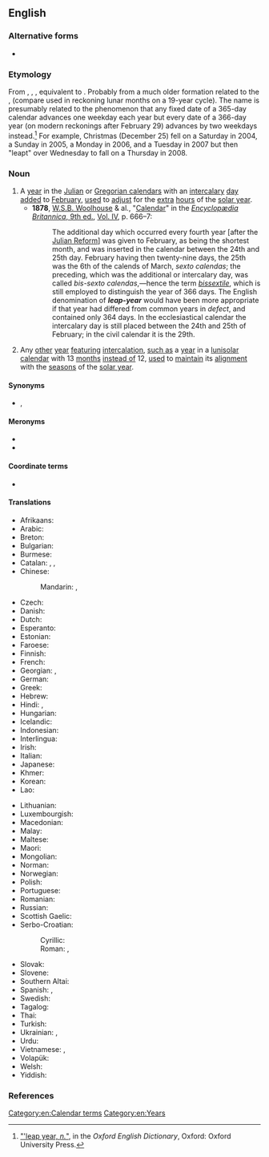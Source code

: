 {{also|leap-year}}
==English==
{{wikipedia}}

===Alternative forms===
* {{l|en|leap-year}}

===Etymology===
From {{inh|en|enm|lepe yeer}}, {{m|enm|lep ȝere}}, {{m|enm|lyp ȝere}}, equivalent to {{compound|en|leap|year}}. Probably from a much older formation related to the {{cog|non|hlaup-ár|t=leap year}}, {{etyl|ang|-}} {{m|ang|mōnan hlȳp|t=moon's leap}} (compare {{etyl|la|-}} {{m|la|saltus lunae}} used in reckoning lunar months on a 19-year cycle). The name is presumably related to the phenomenon that any fixed date of a 365-day calendar advances one weekday each year but every date of a 366-day year (on modern reckonings after February 29) advances by two weekdays instead.<ref>[http://www.oed.com/view/Entry/106711 "'leap year, ''n.''"], in the ''Oxford English Dictionary'', Oxford: Oxford University Press.</ref> For example, Christmas (December 25) fell on a Saturday in 2004, a Sunday in 2005, a Monday in 2006, and a Tuesday in 2007 but then "leapt" over Wednesday to fall on a Thursday in 2008.

===Noun===
{{en-noun}}

# A [[year]] in the [[Julian calendar|Julian]] or [[Gregorian calendar]]s with an [[intercalary]] [[day]] [[add]]ed to [[February]], [[use]]d to [[adjust]] for the [[extra]] [[hour]]s of the [[solar year]].
#* '''1878''', [[w:Wesley S. B. Woolhouse|W.S.B. Woolhouse]] & al., "[[:s:Encyclopædia Britannica, Ninth Edition/Calendar|Calendar]]" in the [[:s:Encyclopædia Britannica, Ninth Edition|''Encyclopædia Britannica'', 9th ed.]], [[:s:Encyclopædia Britannica, Ninth Edition/Volume IV|Vol. IV]], p. 666–7:
#*: The additional day which occurred every fourth year [after the [[w:Julian Reform|Julian Reform]]] was given to February, as being the shortest month, and was inserted in the calendar between the 24th and 25th day. February having then twenty-nine days, the 25th was the 6th of the calends of March, ''sexto calendas''; the preceding, which was the additional or intercalary day, was called ''bis-sexto calendas'',—hence the term ''[[bissextile]]'', which is still employed to distinguish the year of 366 days. The English denomination of '''''leap-year''''' would have been more appropriate if that year had differed from common years in ''defect'', and contained only 364 days. In the ecclesiastical calendar the intercalary day is still placed between the 24th and 25th of February; in the civil calendar it is the 29th.
# {{lb|en|inexact}} Any [[other]] [[year]] [[featuring]] [[intercalation]], [[such as]] a [[year]] in a [[lunisolar]] [[calendar]] with 13 [[month]]s [[instead of]] 12, [[use]]d to [[maintain]] its [[alignment]] with the [[season]]s of the [[solar year]].

====Synonyms====
* {{sense|Julian & Gregorian}} {{l|en|bissextile}}, {{l|en|bissext}}

====Meronyms====
* {{l|en|leap day}}
* {{l|en|leap second}}

====Coordinate terms====
* {{l|en|common year}}

====Translations====
{{trans-top|366-day year in the Gregorian calendar}}
* Afrikaans: {{t+|af|skrikkeljaar}}
* Arabic: {{t|ar|سَنَة كَبِيسَة|tr=sanat kabīsa}}
* Breton: {{t|br|bloavezh bizeost|m}}
* Bulgarian: {{t|bg|високосна година|f|sc=Cyrl}}
* Burmese: {{t-needed|my}}
* Catalan: {{t|ca|any de traspàs|m}}, {{t|ca|any bixest|m}}, {{t|ca|any bissextil|m}}
* Chinese:
*: Mandarin: {{t+|cmn|閏年|sc=Hani}}, {{t+|cmn|闰年|tr=rùnnián|sc=Hani}}
* Czech: {{t+|cs|přestupný rok|m}}
* Danish: {{t+|da|skudår|n}}
* Dutch: {{t+|nl|schrikkeljaar|n}}
* Esperanto: {{t|eo|superjaro}}
* Estonian: {{t+|et|liigaasta}}
* Faroese: {{t|fo|leypár|n}}
* Finnish: {{t+|fi|karkausvuosi}}
* French: {{t+|fr|année bissextile|f}}
* Georgian: {{t|ka|ნაკიანი წელიწადი|sc=Geor}}, {{t|ka|ნაკიანი წელი|sc=Geor}}
* German: {{t+|de|Schaltjahr|n}}
* Greek: {{t|el|δίσεκτο έτος|n|sc=Grek}}
* Hebrew: {{t-needed|he}}
* Hindi: {{t|hi|अधिवर्ष}}, {{t|hi|लीप वर्ष}}
* Hungarian: {{t+|hu|szökőév}}
* Icelandic: {{t|is|hlaupár|n}}
* Indonesian: {{t+|id|tahun kabisat}}
* Interlingua: {{t|ia|anno bissextil}}
* Irish: {{t|ga|bliain bhisigh|f}}
* Italian: {{t|it|anno bisestile|m}}
* Japanese: {{t+|ja|閏年|tr=[[うるうどし]], urū-doshi; [[じゅんねん]], junnen|sc=Jpan}}
* Khmer: {{t-needed|km}}
* Korean: {{t+|ko|윤년|tr=[[閏年]], yunnyeon}}
* Lao: {{t-needed|lo}}
{{trans-mid}}
* Lithuanian: {{t|lt|keliamieji metai|m-p}}
* Luxembourgish: {{t|lb|Schaltjoer|n}}
* Macedonian: {{t|mk|престапна година|f|sc=Cyrl}}
* Malay: {{t|ms|tahun lompat}}
* Maltese: {{t|mt|sena bisestili}}
* Maori: {{t|mi|tau kuhurangi}}
* Mongolian: {{t|mn|өндөр жил|sc=Cyrl}}
* Norman: {{t|nrf|année bissextile|f}}
* Norwegian: {{t|no|skuddår|n}}
* Polish: {{t+|pl|rok przestępny|m-in}}
* Portuguese: {{t+|pt|ano bissexto|m}}
* Romanian: {{t+|ro|an bisect}}
* Russian: {{t+|ru|високо́сный год|m}}
* Scottish Gaelic: {{t|gd|bliadhna-leum|f}}
* Serbo-Croatian:
*: Cyrillic: {{t|sh|преступна година|f|sc=Cyrl}}
*: Roman: {{t|sh|prestupna godina|f}}, {{t|sh|prijestupna godina|f}}
* Slovak: {{t|sk|priestupný rok|m}}
* Slovene: {{t+|sl|prestopno leto|n}}
* Southern Altai: {{t|alt|кату јыл|tr=katu cıl}}
* Spanish: {{t+|es|bisiesto|m}}, {{t+|es|año bisiesto|m}}
* Swedish: {{t+|sv|skottår|n}}
* Tagalog: {{t|tl|taong-pares}}
* Thai: {{t-needed|th}}
* Turkish: {{t+|tr|artık yıl}}
* Ukrainian: {{t|uk|високо́сний рік|m}}, {{t|uk|пере́ступний рік}} {{qualifier|dated}}
* Urdu: {{t|ur|سال کبیسہ|tr=sāl kabīsa}}
* Vietnamese: {{t+|vi|năm nhuận}}, {{t|vi|năm nhuần}}
* Volapük: {{t+|vo|vüpladotayel}}
* Welsh: {{t|cy|blwyddyn naid}}
* Yiddish: {{t|yi|עיבור־יאָר|n|tr=iber-yor}}
{{trans-bottom}}

===References===
<references/>

[[Category:en:Calendar terms]]
[[Category:en:Years]]